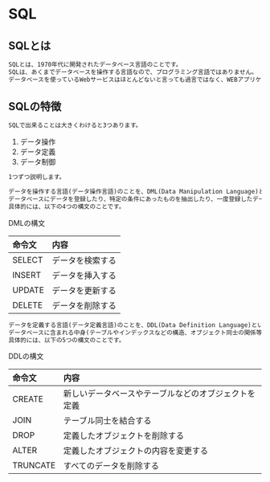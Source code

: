 # SQL

## SQLとは
```markdown
SQLとは、1970年代に開発されたデータベース言語のことです。
SQLは、あくまでデータベースを操作する言語なので、プログラミング言語ではありません。
データベースを使っているWebサービスはほとんどないと言っても過言ではなく、WEBアプリケーション開発などでは必要なスキルになります。
```

## SQLの特徴
```markdown
SQLで出来ることは大きくわけると3つあります。
```

1. データ操作
2. データ定義
3. データ制御

```markdown
1つずつ説明します。

データを操作する言語(データ操作言語)のことを、DML(Data Manipulation Language)といいます。
データベースにデータを登録したり、特定の条件にあったものを抽出したり、一度登録したデータを更新・削除したりといった操作を行えます。
具体的には、以下の4つの構文のことです。
```

DMLの構文

| 命令文 | 内容 |
| :-- | :-- |
| SELECT | データを検索する |
| INSERT | データを挿入する |
| UPDATE | データを更新する |
| DELETE | データを削除する |

```markdown
データを定義する言語(データ定義言語)のことを、DDL(Data Definition Language)といいます。
データベースに含まれる中身(テーブルやインデックスなどの構造、オブジェクト同士の関係等)を定義し、データの整合性を保つことができます。
具体的には、以下の5つの構文のことです。
```

DDLの構文

| 命令文 | 内容 |
| :-- | :-- |
| CREATE | 新しいデータベースやテーブルなどのオブジェクトを定義 |
| JOIN | テーブル同士を結合する |
| DROP | 定義したオブジェクトを削除する |
| ALTER | 定義したオブジェクトの内容を変更する |
| TRUNCATE | すべてのデータを削除する |